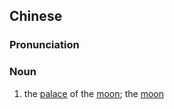 {{also|月宫}}
==Chinese==
{{zh-forms|s=月宫}}

===Pronunciation===
{{zh-pron
|m=yuègōng
|c=jyut6 gung1
|mn=goe̍h-kiong/ge̍h-kiong
|cat=n
}}

===Noun===
{{zh-noun}}

# the [[palace]] of the [[moon]]; the [[moon]]